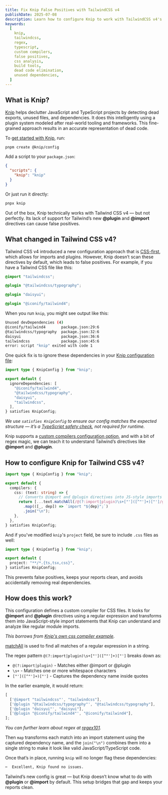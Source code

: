 ```yaml
---
title: Fix Knip False Positives with TailwindCSS v4
publishDate: 2025-07-08
description: Learn how to configure Knip to work with TailwindCSS v4's new @plugin and @import directives using custom compilers. Eliminate false positives and keep your dependency reports clean.
keywords:
  [
    knip,
    tailwindcss,
    regex,
    typescript,
    custom compilers,
    false positives,
    css analysis,
    build tools,
    dead code elimination,
    unused dependencies,
  ]
---
```


## What is Knip?

[Knip](https://knip.dev) helps declutter JavaScript and TypeScript projects by detecting dead exports, unused files, and dependencies. It does this intelligently using a plugin system modeled after real-world tooling and frameworks. This fine-grained approach results in an accurate representation of dead code.

To [get started with Knip](https://knip.dev/overview/getting-started), run:

```bash
pnpm create @knip/config
```

Add a script to your `package.json`:

```json title="package.json"
{
  "scripts": {
    "knip": "knip"
  }
}
```

Or just run it directly:

```bash
pnpx knip
```

Out of the box, Knip technically works with Tailwind CSS v4 — but not perfectly. Its lack of support for Tailwind’s new **@plugin** and **@import** directives can cause false positives.

## What changed in Tailwind CSS v4?

Tailwind CSS v4 introduced a new configuration approach that is [CSS-first](http://tailwindcss.com/blog/tailwindcss-v4#css-first-configuration), which allows for imports and plugins. However, Knip doesn’t scan these directives by default, which leads to false positives. For example, if you have a Tailwind CSS file like this:

```css
@import "tailwindcss";

@plugin "@tailwindcss/typography";

@plugin "daisyui";

@plugin "@iconify/tailwind4";
```

When you run `knip`, you might see output like this:

```bash
Unused devDependencies (4)
@iconify/tailwind4       package.json:29:6
@tailwindcss/typography  package.json:32:6
daisyui                  package.json:36:6
tailwindcss              package.json:45:6
error: script "knip" exited with code 1
```

One quick fix is to ignore these dependencies in your [Knip configuration file](https://knip.dev/overview/configuration):

```ts title="knip.config.ts"
import type { KnipConfig } from "knip";

export default {
  ignoreDependencies: [
    "@iconify/tailwind4",
    "@tailwindcss/typography",
    "daisyui",
    "tailwindcss",
  ],
} satisfies KnipConfig;
```

_We use `satisfies KnipConfig` to ensure our config matches the expected structure — it’s a [TypeScript safety check](https://www.typescriptlang.org/docs/handbook/release-notes/typescript-4-9.html#the-satisfies-operator), not required for runtime._

Knip supports a [custom compilers configuration option](https://knip.dev/features/compilers#custom-compilers), and with a bit of regex magic, we can teach it to understand Tailwind’s directives like **@import** and **@plugin**.

## How to configure Knip for Tailwind CSS v4?

```ts title="knip.config.ts"
import type { KnipConfig } from "knip";

export default {
  compilers: {
    css: (text: string) => {
      // Converts @import and @plugin directives into JS-style imports
      return [...text.matchAll(/@(?:import|plugin)\s+["']([^"']+)["']/g)]
        .map(([_, dep]) => `import "${dep}";`)
        .join("\n");
    },
  },
} satisfies KnipConfig;
```

And if you've modified `knip`'s `project` field, be sure to include `.css` files as well:

```ts title="knip.config.ts"
import type { KnipConfig } from "knip";

export default {
  project: "**/*.{ts,tsx,css}",
} satisfies KnipConfig;
```

This prevents false positives, keeps your reports clean, and avoids accidentally removing real dependencies.

## How does this work?

This configuration defines a custom compiler for CSS files. It looks for **@import** and **@plugin** directives using a regular expression and transforms them into JavaScript-style import statements that Knip can understand and analyze like regular module imports.

_This borrows from [Knip's own css compiler example](https://knip.dev/features/compilers#css)._

[matchAll](https://developer.mozilla.org/en-US/docs/Web/JavaScript/Reference/Global_Objects/String/matchAll) is used to find all matches of a regular expression in a string.

The regex pattern `@(?:import|plugin)\s+["']([^"']+)["']` breaks down as:

- `@(?:import|plugin)` - Matches either @import or @plugin
- `\s+` - Matches one or more whitespace characters
- `["']([^"']+)["']` - Captures the dependency name inside quotes

In the earlier example, it would return:

```ts
[
  ['@import "tailwindcss"', "tailwindcss"],
  ['@plugin "@tailwindcss/typography"', "@tailwindcss/typography"],
  ['@plugin "daisyui"', "daisyui"],
  ['@plugin "@iconify/tailwind4"', "@iconify/tailwind4"],
];
```

_You can further learn about regex at [regex101](https://regex101.com/r/aoOabK/1)._

Then `map` transforms each match into an import statement using the captured dependency name, and the `join("\n")` combines them into a single string to make it look like valid JavaScript/TypeScript code.

Once that’s in place, running `knip` will no longer flag these dependencies:

```bash
✂️  Excellent, Knip found no issues.
```

Tailwind’s new config is great — but Knip doesn’t know what to do with **@plugin** or **@import** by default. This setup bridges that gap and keeps your reports clean.
